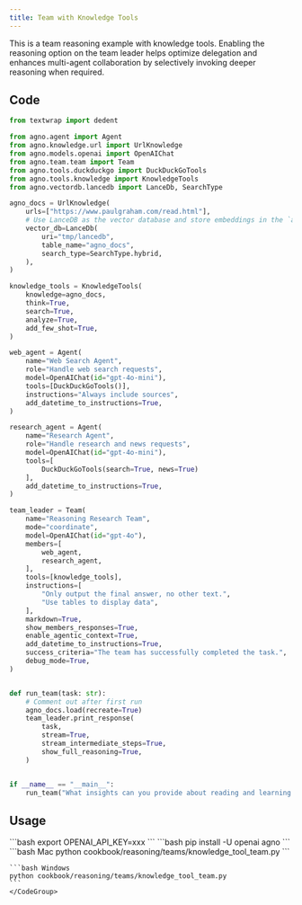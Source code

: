 ```yaml
---
title: Team with Knowledge Tools
---
```

This is a team reasoning example with knowledge tools.
<Tip>
Enabling the reasoning option on the team leader helps optimize delegation and enhances multi-agent collaboration by selectively invoking deeper reasoning when required.
</Tip>

## Code

```python cookbook/reasoning/teams/knowledge_tool_team.py
from textwrap import dedent

from agno.agent import Agent
from agno.knowledge.url import UrlKnowledge
from agno.models.openai import OpenAIChat
from agno.team.team import Team
from agno.tools.duckduckgo import DuckDuckGoTools
from agno.tools.knowledge import KnowledgeTools
from agno.vectordb.lancedb import LanceDb, SearchType

agno_docs = UrlKnowledge(
    urls=["https://www.paulgraham.com/read.html"],
    # Use LanceDB as the vector database and store embeddings in the `agno_docs` table
    vector_db=LanceDb(
        uri="tmp/lancedb",
        table_name="agno_docs",
        search_type=SearchType.hybrid,
    ),
)

knowledge_tools = KnowledgeTools(
    knowledge=agno_docs,
    think=True,
    search=True,
    analyze=True,
    add_few_shot=True,
)

web_agent = Agent(
    name="Web Search Agent",
    role="Handle web search requests",
    model=OpenAIChat(id="gpt-4o-mini"),
    tools=[DuckDuckGoTools()],
    instructions="Always include sources",
    add_datetime_to_instructions=True,
)

research_agent = Agent(
    name="Research Agent",
    role="Handle research and news requests",
    model=OpenAIChat(id="gpt-4o-mini"),
    tools=[
        DuckDuckGoTools(search=True, news=True)
    ],
    add_datetime_to_instructions=True,
)

team_leader = Team(
    name="Reasoning Research Team",
    mode="coordinate",
    model=OpenAIChat(id="gpt-4o"),
    members=[
        web_agent,
        research_agent,
    ],
    tools=[knowledge_tools],
    instructions=[
        "Only output the final answer, no other text.",
        "Use tables to display data",
    ],
    markdown=True,
    show_members_responses=True,
    enable_agentic_context=True,
    add_datetime_to_instructions=True,
    success_criteria="The team has successfully completed the task.",
    debug_mode=True,
)


def run_team(task: str):
    # Comment out after first run
    agno_docs.load(recreate=True)
    team_leader.print_response(
        task,
        stream=True,
        stream_intermediate_steps=True,
        show_full_reasoning=True,
    )


if __name__ == "__main__":
    run_team("What insights can you provide about reading and learning based on the knowledge and recent educational trends?")
```

## Usage

<Steps>
  <Snippet file="create-venv-step.mdx" />

  <Step title="Set your API key">
    ```bash
    export OPENAI_API_KEY=xxx
    ```
  </Step>

  <Step title="Install libraries">
    ```bash
    pip install -U openai agno
    ```
  </Step>

  <Step title="Run Example">
    <CodeGroup>
    ```bash Mac
    python cookbook/reasoning/teams/knowledge_tool_team.py
    ```

    ```bash Windows
    python cookbook/reasoning/teams/knowledge_tool_team.py
    ```
    </CodeGroup>
  </Step>
</Steps>
